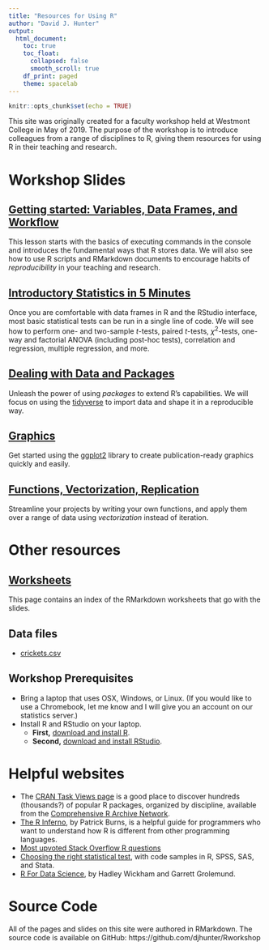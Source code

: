```yaml
---
title: "Resources for Using R"
author: "David J. Hunter"
output:
  html_document:
    toc: true
    toc_float:
      collapsed: false
      smooth_scroll: true
    df_print: paged
    theme: spacelab
---
```


```r
knitr::opts_chunk$set(echo = TRUE)
```

This site was originally created for a faculty workshop held at Westmont College in May of 2019. The purpose of the workshop is to introduce colleagues from a range of disciplines to R, giving them resources for using R in their teaching and research.

# Workshop Slides 

## [Getting started: Variables, Data Frames, and Workflow](slides/getting_started.html) 

This lesson starts with the basics of executing commands in the console and introduces the fundamental ways that R stores data. We will also see how to use R scripts and RMarkdown documents to encourage habits of *reproducibility* in your teaching and research. 

## [Introductory Statistics in 5 Minutes](slides/intro_stats.html) 

Once you are comfortable with data frames in R and the RStudio interface, most basic statistical tests can be run in a single line of code. We will see how to perform one- and two-sample $t$-tests, paired $t$-tests, $\chi^2$-tests, one-way and factorial ANOVA (including post-hoc tests), correlation and regression, multiple regression, and more. 

## [Dealing with Data and Packages](slides/data_pack.html) 

Unleash the power of using *packages* to extend R's capabilities. We will focus on using the [tidyverse](https://www.tidyverse.org/) to import data and shape it in a reproducible way.

## [Graphics](slides/graphics.html) 

Get started using the [ggplot2](https://ggplot2.tidyverse.org/) library to create publication-ready graphics quickly and easily.

## [Functions, Vectorization, Replication](slides/functions.html)

Streamline your projects by writing your own functions, and apply them over a range of data using *vectorization* instead of iteration.

# Other resources

## [Worksheets](worksheets/index.html)

This page contains an index of the RMarkdown worksheets that go with the slides.

## Data files

- [crickets.csv](data/crickets.csv)

## Workshop Prerequisites

* Bring a laptop that uses OSX, Windows, or Linux. (If you would like to use a Chromebook, let me know and I will give you an account on our statistics server.)
* Install R and RStudio on your laptop.
    + **First,** [download and install R](https://cran.rstudio.com/).
    + **Second,** [download and install RStudio](https://www.rstudio.com/products/rstudio/download/).
    
# Helpful websites

* The [CRAN Task Views page](https://cran.rstudio.com/web/views/) is a good place to discover hundreds (thousands?) of popular R packages, organized by discipline, available from the [Comprehensive R Archive Network](https://cran.rstudio.com/).
* [The R Inferno](https://www.burns-stat.com/pages/Tutor/R_inferno.pdf), by Patrick Burns, is a helpful guide for programmers who want to understand how R is different from other programming languages.
* [Most upvoted Stack Overflow R questions](https://stackoverflow.com/questions/tagged/r)
* [Choosing the right statistical test](https://stats.idre.ucla.edu/other/mult-pkg/whatstat/), with code samples in R, SPSS, SAS, and Stata. 
* [R For Data Science](https://r4ds.had.co.nz/), by Hadley Wickham and Garrett Grolemund.

# Source Code

All of the pages and slides on this site were authored in RMarkdown. The source code is available on GitHub: https://github.com/djhunter/Rworkshop

